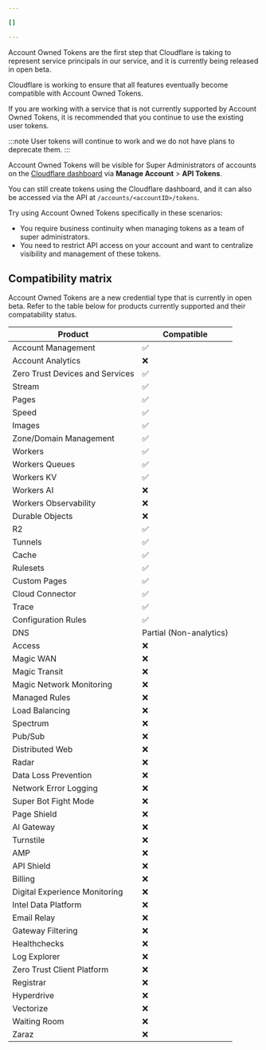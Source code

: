 ```yaml
---

[]

---
```


Account Owned Tokens are the first step that Cloudflare is taking to represent service principals in our service, and it is currently being released in open beta.

Cloudflare is working to ensure that all features eventually become compatible with Account Owned Tokens. 

If you are working with a service that is not currently supported by Account Owned Tokens, it is recommended that you continue to use the existing user tokens.

:::note
User tokens will continue to work and we do not have plans to deprecate them.
:::

Account Owned Tokens will be visible for Super Administrators of accounts on the [Cloudflare dashboard](https://dash.cloudflare.com/) via **Manage Account** > **API Tokens**.

You can still create tokens using the Cloudflare dashboard, and it can also be accessed via the API at `/accounts/<accountID>/tokens`.

Try using Account Owned Tokens specifically in these scenarios:

- You require business continuity when managing tokens as a team of super administrators.
- You need to restrict API access on your account and want to centralize visibility and management of these tokens.

## Compatibility matrix

Account Owned Tokens are a new credential type that is currently in open beta. Refer to the table below for products currently supported and their compatability status.

| Product                         | Compatible              |
| ------------------------------- | ----------------------- |
| Account Management              | ✅                     |
| Account Analytics               | ❌                     |
| Zero Trust Devices and Services | ✅                     |
| Stream                          | ✅                     |
| Pages                           | ✅                     |
| Speed                           | ✅                     |
| Images                          | ✅                     |
| Zone/Domain Management          | ✅                     |
| Workers                         | ✅                     |
| Workers Queues                  | ✅                     |
| Workers KV                      | ✅                     |
| Workers AI                      | ❌                     |
| Workers Observability           | ❌                     |
| Durable Objects                 | ❌                     |
| R2                              | ✅                     |
| Tunnels                         | ✅                     |
| Cache                           | ✅                     |
| Rulesets                        | ✅                     |
| Custom Pages                    | ✅                     |
| Cloud Connector                 | ✅                     |
| Trace                           | ✅                     |
| Configuration Rules             | ✅                     |
| DNS                             | Partial (Non-analytics) |
| Access                          | ❌                      |
| Magic WAN                       | ❌                      |
| Magic Transit                   | ❌                      |
| Magic Network Monitoring        | ❌                      |
| Managed Rules                   | ❌                      |
| Load Balancing                  | ❌                      |
| Spectrum                        | ❌                      |
| Pub/Sub                         | ❌                      |
| Distributed Web                 | ❌                      |
| Radar                           | ❌                      |
| Data Loss Prevention            | ❌                      |
| Network Error Logging           | ❌                      |
| Super Bot Fight Mode            | ❌                      |
| Page Shield                     | ❌                      |
| AI Gateway                      | ❌                      |
| Turnstile                       | ❌                      |
| AMP                             | ❌                      |
| API Shield                      | ❌                      |
| Billing                         | ❌                      |
| Digital Experience Monitoring   | ❌                      |
| Intel Data Platform             | ❌                      |
| Email Relay                     | ❌                      |
| Gateway Filtering               | ❌                      |
| Healthchecks                    | ❌                      |
| Log Explorer                    | ❌                      |
| Zero Trust Client Platform      | ❌                      |
| Registrar                       | ❌                      |
| Hyperdrive                      | ❌                      |
| Vectorize                       | ❌                      |
| Waiting Room                    | ❌                      |
| Zaraz                           | ❌                      |
